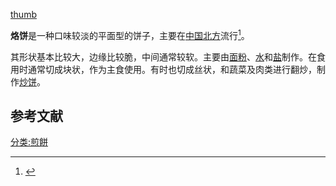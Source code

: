 [[文件:Laobing.JPG|thumb]]

'''烙饼'''是一种口味较淡的平面型的饼子，主要在[[中国|中国]][[中国北方与南方|北方]]流行<ref>{{Cite web |url=http://qiqihar.dbw.cn/system/2010/02/05/052346169.shtml |title=春饼火爆开卖春装抢先上市 |access-date=2010-03-03 |archive-date=2019-06-29 |archive-url=https://web.archive.org/web/20190629143902/https://qiqihar.dbw.cn/system/2010/02/05/052346169.shtml |dead-url=no }}</ref>。

其形状基本比较大，边缘比较脆，中间通常较软。主要由[[面粉|面粉]]、[[水|水]]和[[盐|盐]]制作。在食用时通常切成块状，作为主食使用。有时也切成丝状，和蔬菜及肉类进行翻炒，制作[[炒饼|炒饼]]。

== 参考文献 ==
<div class="references-small">
<references></references>
</div>

{{food-stub}}

[[分类:煎餅|分类:煎餅]]